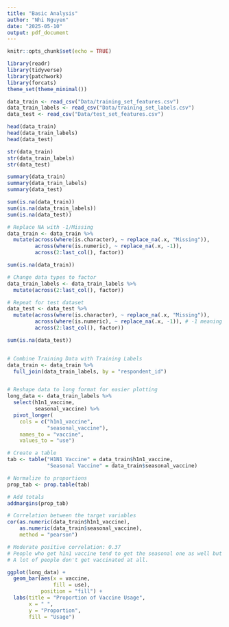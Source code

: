 ---
title: "Basic Analysis"
author: "Nhi Nguyen"
date: "2025-05-10"
output: pdf_document
---

```{r setup, include=FALSE}
knitr::opts_chunk$set(echo = TRUE)
```

```{r Load Libraries, message=FALSE}

library(readr)
library(tidyverse)
library(patchwork)
library(forcats)
theme_set(theme_minimal())
```

```{r Load in Data, message=FALSE}

data_train <- read_csv("Data/training_set_features.csv")
data_train_labels <- read_csv("Data/training_set_labels.csv")
data_test <- read_csv("Data/test_set_features.csv")

```

```{r Get Overiew of Data}

head(data_train)
head(data_train_labels)
head(data_test)

str(data_train)
str(data_train_labels)
str(data_test)

summary(data_train)
summary(data_train_labels)
summary(data_test)

sum(is.na(data_train))
sum(is.na(data_train_labels))
sum(is.na(data_test))

```

```{r Clean Data}

# Replace NA with -1/Missing
data_train <- data_train %>%
  mutate(across(where(is.character), ~ replace_na(.x, "Missing")),
         across(where(is.numeric), ~ replace_na(.x, -1)),
         across(2:last_col(), factor))

sum(is.na(data_train))

# Change data types to factor
data_train_labels <- data_train_labels %>% 
  mutate(across(2:last_col(), factor))

# Repeat for test dataset
data_test <- data_test %>%
  mutate(across(where(is.character), ~ replace_na(.x, "Missing")),
         across(where(is.numeric), ~ replace_na(.x, -1)), # -1 meaning missing
         across(2:last_col(), factor))

sum(is.na(data_test))


# Combine Training Data with Training Labels
data_train <- data_train %>%
  full_join(data_train_labels, by = "respondent_id")


# Reshape data to long format for easier plotting
long_data <- data_train_labels %>%
  select(h1n1_vaccine,
         seasonal_vaccine) %>%
  pivot_longer(
    cols = c("h1n1_vaccine",
             "seasonal_vaccine"),
    names_to = "vaccine",
    values_to = "use")

```

```{r Analyse Correlation}

# Create a table
tab <- table("H1N1 Vaccine" = data_train$h1n1_vaccine, 
             "Seasonal Vaccine" = data_train$seasonal_vaccine)

# Normalize to proportions
prop_tab <- prop.table(tab)

# Add totals
addmargins(prop_tab)

# Correlation between the target variables
cor(as.numeric(data_train$h1n1_vaccine),
    as.numeric(data_train$seasonal_vaccine),
    method = "pearson")

# Moderate positive correlation: 0.37
# People who get h1n1 vaccine tend to get the seasonal one as well but not the other way around.
# A lot of people don't get vaccinated at all.
```

```{r Check Proportions of Vaccines}

ggplot(long_data) +
  geom_bar(aes(x = vaccine,
               fill = use),
           position = "fill") +
  labs(title = "Proportion of Vaccine Usage",
       x = " ",
       y = "Proportion",
       fill = "Usage")

```



